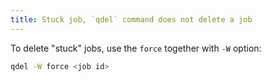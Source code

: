 ```yaml
---
title: Stuck job, `qdel` command does not delete a job
---
```

To delete "stuck" jobs, use the `force` together with `-W` option:

```bash
qdel -W force <job id>
```

